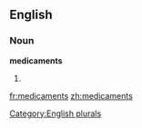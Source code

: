 
==English==

===Noun===
'''medicaments'''

# {{plural of|[[medicament]]}}

[[Category:English plurals]]

[[fr:medicaments]]
[[zh:medicaments]]